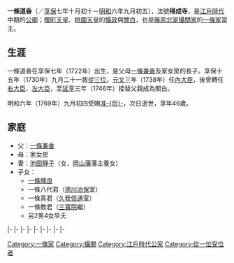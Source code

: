 {{japanese|japanese=一条 道香|kana=いちじょう みちか|romaji=Ichijō Michika|kyujitai=一條 道香}}
'''一條道香'''（{{bd|1722年|11月18日|1769年|10月4日}}／[[享保|享保]]七年十月初十－[[明和_(年號)|明和]]六年九月初五），法號'''得成寺'''，是[[江戶時代|江戶時代]]中期的[[公卿|公卿]]；[[櫻町天皇|櫻町天皇]]、[[桃園天皇|桃園天皇]]的[[攝政|攝政]]與[[關白|關白]]，也是[[藤原北家|藤原北家]][[攝家|攝關家]]的[[一條家|一條家]]當主。

==生涯==
一條道香在享保七年（1722年）出生，是父母[[一條兼香|一條兼香]]及家女房的長子。享保十五年（1730年）九月二十一敘[[從三位|從三位]]。[[元文_(日本)|元文]]三年（1738年）任[[內大臣|內大臣]]，後曾轉任[[右大臣|右大臣]]、[[左大臣|左大臣]]，至[[延享|延享]]三年（1746年）接替父親成為關白。

明和六年（1769年）九月初四受賜[[准三宮|准-{后}-]]，次日逝世，享年46歲。

== 家庭 ==
* 父：[[一條兼香|一條兼香]]
* 母：家女房
* 妻：[[池田靜子|池田靜子]]（{{link-ja|池田政純|池田政純}}女，[[岡山藩|岡山藩]]藩主{{link-ja|池田繼政|池田継政}}養女）
* 子女：
** [[一條輝良|一條輝良]]
** 一條八代君（[[德川治保|德川治保]]室）
** 一條真君（[[久我信通|久我信通]]室）
** 一條教君（[[三寶院|三寶院]]繼）
** 另2男4女早夭

{{start box|width=auto}}
{{s-pre}}
|-
{{s-before|rows=2|[[一條兼香|一條兼香]]}}
{{s-title|[[一條家|一條家]]當主|1751年9月21日－1769年10月4日}}
{{s-after|[[一條輝良|一條輝良]]}}
|-
{{s-title|[[藤氏長者|藤氏長者]]|1747年1月25日－1757年5月3日}}
{{s-after|[[近衛內前|近衛內前]]}}
|-
{{s-off}}
|-
{{s-before|{{link-ja|二條宗熙|二条宗熙}}}}
{{s-title|[[內大臣|內大臣]]|1738年3月14日－1738年10月2日}}
{{s-after|{{link-ja|花山院常雅|花山院常雅}}}}
|-
{{s-before|{{link-ja|中院通躬|中院通躬}}}}
{{s-title|[[右大臣|右大臣]]|1738年10月2日－1745年4月24日}}
{{s-after|rows=2|[[醍醐冬熙|醍醐冬熙]]}}
|-
{{s-before|{{link-ja|西園寺致季|西園寺致季}}}}
{{s-title|[[左大臣|左大臣]]|1745年4月24日－1749年1月30日}}
|-
{{s-before|一條兼香}}
{{s-title|rows=2|[[攝政關白列表|關白]]|1747年1月25日－1747年6月9日<br>1755年3月31日－1757年5月3日}}
{{s-vacant||next=自己}}
|-
{{s-vacant||last=自己}}
{{s-after|近衛內前}}
|-
{{s-vacant||last=[[九條輔實|九條輔實]]}}
{{s-title|[[攝政關白列表|攝政]]|1747年6月9日－1755年3月31日}}
{{s-vacant||next=近衛內前}}
{{end box}}
{{日本的攝政}}
{{歷代關白}}
{{藤原氏長者}}

[[Category:一條家|Category:一條家]]
[[Category:攝關|Category:攝關]]
[[Category:江戶時代公家|Category:江戶時代公家]]
[[Category:從一位受位者|Category:從一位受位者]]